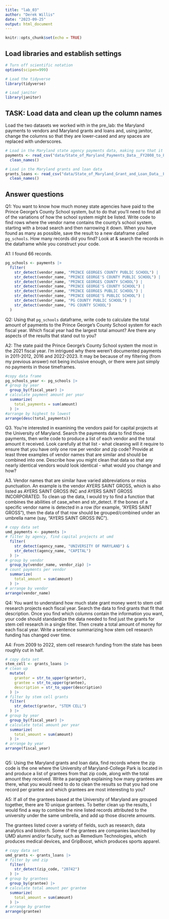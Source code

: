 ```yaml
---
title: "lab_03"
author: "Derek Willis"
date: "2023-09-25"
output: html_document
---
```


```r
knitr::opts_chunk$set(echo = TRUE)
```

## Load libraries and establish settings

```r
# Turn off scientific notation
options(scipen=999)

# Load the tidyverse
library(tidyverse)

# Load janitor
library(janitor)
```

## TASK: Load data and clean up the column names

Load the two datasets we worked with in the pre_lab: the Maryland payments to vendors and Maryland grants and loans and, using janitor, change the columns so that they are lower-cased and any spaces are replaced with underscores.

```r
# Load in the Maryland state agency payments data, making sure that it correctly sets the datatypes using all of the rows
payments <- read_csv("data/State_of_Maryland_Payments_Data__FY2008_to_FY2024.csv") |> 
  clean_names()

# Load in the Maryland grants and loan data
grants_loans <- read_csv("data/State_of_Maryland_Grant_and_Loan_Data__FY2009_to_FY2022.csv") |> 
  clean_names()
```

## Answer questions

Q1: You want to know how much money state agencies have paid to the Prince George's County School system, but to do that you'll need to find all of the variations of how the school system might be listed. Write code to find rows where the vendor name contains the county's school system, starting with a broad search and then narrowing it down. When you have found as many as possible, save the result to a new dataframe called `pg_schools`. How many records did you find? Look at & search the records in the dataframe while you construct your code.

A1: I found 66 records.

```r
pg_schools <- payments |> 
  filter(
    str_detect(vendor_name, "PRINCE GEORGES COUNTY PUBLIC SCHOOL") |
    str_detect(vendor_name, "PRINCE GEORGE'S COUNTY PUBLIC SCHOOL") |
    str_detect(vendor_name, "PRINCE GEORGES COUNTY SCHOOL") |
    str_detect(vendor_name, "PRINCE GEORGE'S COUNTY SCHOOL") |
    str_detect(vendor_name, "PRINCE GEORGES PUBLIC SCHOOL") |
    str_detect(vendor_name, "PRINCE GEORGE'S PUBLIC SCHOOL") |
    str_detect(vendor_name, "PG COUNTY PUBLIC SCHOOL") |
    str_detect(vendor_name, "PG COUNTY SCHOOL")
  )
```

Q2: Using that `pg_schools` dataframe, write code to calculate the total amount of payments to the Prince George's County School system for each fiscal year. Which fiscal year had the largest total amount? Are there any aspects of the results that stand out to you?

A2: The state paid the Prince George's County School system the most in the 2021 fiscal year. I'm intrigued why there weren't documented payments in 2011-2012, 2016 and 2022-2023. It may be because of my filtering (from my previous answer) not being inclusive enough, or there were just simply no payments in those timeframes.

```r
#copy data frame
pg_schools_year <- pg_schools |> 
# group by year
  group_by(fiscal_year) |> 
# calculate payment amount per year
  summarize(
    total_payments = sum(amount)
  ) |> 
#arrange by highest to lowest
arrange(desc(total_payments))

```

Q3. You're interested in examining the vendors paid for capital projects at the University of Maryland. Search the payments data to find those payments, then write code to produce a list of each vendor and the total amount it received. Look carefully at that list - what cleaning will it require to ensure that you have only one row per vendor and zip code? Provide at least three examples of vendor names that are similar and should be combined into one. Describe how you might clean that data so that any nearly identical vendors would look identical - what would you change and how?

A3. Vendor names that are similar have varied abbreviations or miss punctuation. An example is the vendor AYERS SAINT GROSS, which is also listed as AYERS SAINT GROSS INC and AYERS SAINT GROSS INCORPORATED. To clean up the data, I would try to find a function that combines the abilities of case_when and str_detect. If the bones of a specific vendor name is detected in a row (for example, "AYERS SAINT GROSS"), then the data of that row should be grouped/combined under an umbrella name (say, "AYERS SAINT GROSS INC"). 


```r
# copy data set
umd_payments <- payments |> 
# filter by agency, find capital projects at umd
  filter(
    str_detect(agency_name, "UNIVERSITY OF MARYLAND") &
    str_detect(agency_name, "CAPITAL")
  ) |> 
# group by vendor
  group_by(vendor_name, vendor_zip) |> 
# count payments per vendor
  summarize(
    total_amount = sum(amount)
  ) |> 
# arrange by vendor
arrange(vendor_name)

```

Q4: You want to understand how much state grant money went to stem cell research projects each fiscal year. Search the data to find grants that fit that description. Once you find which columns contain the information you want, your code should standardize the data needed to find just the grants for stem cell research in a single filter. Then create a total amount of money for each fiscal year. Write a sentence summarizing how stem cell research funding has changed over time.

A4: From 2009 to 2022, stem cell research funding from the state has been roughly cut in half.

```r
# copy data set
stem_cell <- grants_loans |> 
# clean up
  mutate(
    grantor = str_to_upper(grantor),
    grantee = str_to_upper(grantee),
    description = str_to_upper(description)
  ) |> 
# filter by stem cell grants
  filter(
    str_detect(grantor, "STEM CELL")
  ) |> 
# group by year
  group_by(fiscal_year) |> 
# calculate total amount per year
  summarize(
    total_amount = sum(amount)
  ) |> 
# arrange by year
arrange(fiscal_year)
  
```

Q5: Using the Maryland grants and loan data, find records where the zip code is the one where the University of Maryland-College Park is located in and produce a list of grantees from that zip code, along with the total amount they received. Write a paragraph explaining how many grantees are there, what you would need to do to clean the results so that you had one record per grantee and which grantees are most interesting to you?

A5: If all of the grantees based at the University of Maryland are grouped together, there are 10 unique grantees. To better clean up the results, I would find a way to combine the nine listed records attributed to the university under the same umbrella, and add up those discrete amounts. 

The grantees listed cover a variety of fields, such as research, data analytics and biotech. Some of the grantees are companies launched by UMD alumni and/or faculty, such as Remedium Technologies, which produces medical devices, and GripBoost, which produces sports apparel.

```r
# copy data set
umd_grants <- grants_loans |> 
# filter by umd zip
  filter(
    str_detect(zip_code, "20742")
  ) |> 
# group by grantees
  group_by(grantee) |> 
# calculate total amount per grantee
  summarize(
    total_amount = sum(amount)
  ) |> 
# arrange by grantee
arrange(grantee)
```

